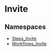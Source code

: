 
# Invite

## Namespaces

- [Steps\_Invite](../core_flows.Steps_Invite/page.mdx)
- [Workflows\_Invite](../core_flows.Workflows_Invite/page.mdx)
